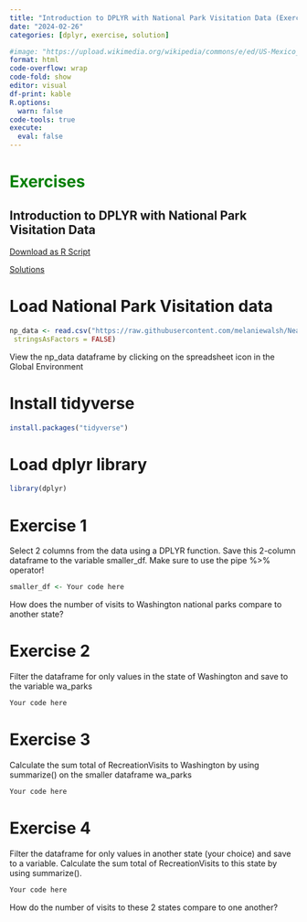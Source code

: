 ```yaml
---
title: "Introduction to DPLYR with National Park Visitation Data (Exercise)"
date: "2024-02-26"
categories: [dplyr, exercise, solution]

#image: "https://upload.wikimedia.org/wikipedia/commons/e/ed/US-Mexico_barrier_map.png"
format: html
code-overflow: wrap
code-fold: show
editor: visual
df-print: kable
R.options:
  warn: false
code-tools: true
execute:
  eval: false
---
```


# <span style="color:green;"> Exercises </span>

## Introduction to DPLYR with National Park Visitation Data

<a href="Intro-to-DPLYR-NP.R" download="Intro-to-DPLYR-NP.R">Download as R Script</a>  

<span style="color:red;"> [Solutions](Intro-to-DPLYR-NP-Solutions.qmd) </span>

# Load National Park Visitation data
```r
np_data <- read.csv("https://raw.githubusercontent.com/melaniewalsh/Neat-Datasets/main/1979-2020-National-Park-Visits-By-State.csv",
 stringsAsFactors = FALSE)
```

View the np_data dataframe by clicking on the spreadsheet icon in the Global Environment

# Install tidyverse

```r
install.packages("tidyverse")
```

# Load dplyr library
```r
library(dplyr)
```

# Exercise 1
Select 2 columns from the data using a DPLYR function.
Save this 2-column dataframe to the variable smaller_df.
Make sure to use the pipe %>% operator!
```r
smaller_df <- Your code here
```

How does the number of visits to Washington national parks compare to another state?

# Exercise 2
Filter the dataframe for only values in the state of Washington and save to the variable wa_parks

```r
Your code here
```

# Exercise 3
Calculate the sum total of RecreationVisits to Washington by using summarize() on the smaller dataframe wa_parks

```r
Your code here
```
# Exercise 4

Filter the dataframe for only values in another state (your choice) and save to a variable.
Calculate the sum total of RecreationVisits to this state by using summarize(). 

```r
Your code here
```

How do the number of visits to these 2 states compare to one another?

